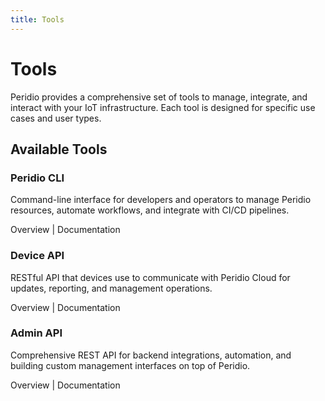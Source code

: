 ```yaml
---
title: Tools
---
```



# Tools

Peridio provides a comprehensive set of tools to manage, integrate, and interact with your IoT infrastructure. Each tool is designed for specific use cases and user types.

## Available Tools

<div className="row margin-top--lg">
  <div className="col col--6">
    <div className="card">
      <div className="card__header">
        <h3>Peridio CLI</h3>
      </div>
      <div className="card__body">
        <p>
          Command-line interface for developers and operators to manage Peridio resources, automate workflows, and integrate with CI/CD pipelines.
        </p>
        <p>
          <Link to="/dev-center/tools/cli">Overview</Link> | <Link to="/cli">Documentation</Link>
        </p>
      </div>
    </div>
  </div>

  <div className="col col--6">
    <div className="card">
      <div className="card__header">
        <h3>Device API</h3>
      </div>
      <div className="card__body">
        <p>
          RESTful API that devices use to communicate with Peridio Cloud for updates, reporting, and management operations.
        </p>
        <p>
          <Link to="/dev-center/tools/device-api">Overview</Link> | <Link to="/device-api">Documentation</Link>
        </p>
      </div>
    </div>
  </div>
</div>

<div className="row">
  <div className="col col--6">
    <div className="card">
      <div className="card__header">
        <h3>Admin API</h3>
      </div>
      <div className="card__body">
        <p>
          Comprehensive REST API for backend integrations, automation, and building custom management interfaces on top of Peridio.
        </p>
        <p>
          <Link to="/dev-center/tools/admin-api">Overview</Link> | <Link to="/admin-api">Documentation</Link>
        </p>
      </div>
    </div>
  </div>
</div>